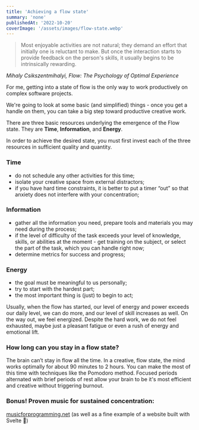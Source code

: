 ```yaml
---
title: 'Achieving a flow state'
summary: 'none'
publishedAt: '2022-10-20'
coverImage: '/assets/images/flow-state.webp'
---
```


> Most enjoyable activities are not natural; they demand an effort that initially one is reluctant to make. But once the interaction starts to provide feedback on the person's skills, it usually begins to be intrinsically rewarding.

_Mihaly Csikszentmihalyi, Flow: The Psychology of Optimal Experience_

For me, getting into a state of flow is the only way to work productively on complex software projects.

We're going to look at some basic (and simplified) things - once you get a handle on them, you can take a big step toward productive creative work.

There are three basic resources underlying the emergence of the Flow state. They are **Time**, **Information**, and **Energy**.

In order to achieve the desired state, you must first invest each of the three resources in sufficient quality and quantity.

### Time

- do not schedule any other activities for this time;
- isolate your creative space from external distractors;
- if you have hard time constraints, it is better to put a timer “out” so that anxiety does not interfere with your concentration;

### Information

- gather all the information you need, prepare tools and materials you may need during the process;
- if the level of difficulty of the task exceeds your level of knowledge, skills, or abilities at the moment - get training on the subject, or select the part of the task, which you can handle right now;
- determine metrics for success and progress;

### Energy

- the goal must be meaningful to us personally;
- try to start with the hardest part;
- the most important thing is (just) to begin to act;

Usually, when the flow has started, our level of energy and power exceeds our daily level, we can do more, and our level of skill increases as well.
On the way out, we feel energized. Despite the hard work, we do not feel exhausted, maybe just a pleasant fatigue or even a rush of energy and emotional lift.

### How long can you stay in a flow state?

The brain can’t stay in flow all the time. In a creative, flow state, the mind works optimally for about 90 minutes to 2 hours. You can make the most of this time with techniques like the Pomodoro method. Focused periods alternated with brief periods of rest allow your brain to be it's most efficient and creative without triggering burnout.

### Bonus! Proven music for sustained concentration:

[musicforprogramming.net](https://musicforprogramming.net/)
(as well as a fine example of a website built with Svelte 🚀)
